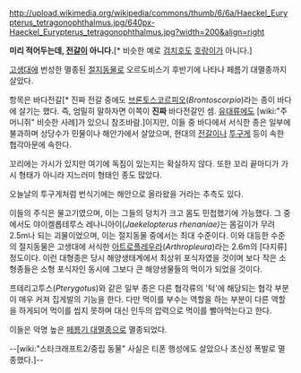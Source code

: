 {{{+1 Eurypterid}}}

http://upload.wikimedia.org/wikipedia/commons/thumb/6/6a/Haeckel_Eurypterus_tetragonophthalmus.jpg/640px-Haeckel_Eurypterus_tetragonophthalmus.jpg?width=200&align=right

'''미리 적어두는데, [[전갈]]이 아니다.'''[* 비슷한 예로 [[검치호]]도 [[호랑이]]가 아니다.]

[[고생대]]에 번성한 멸종된 [[절지동물]]로 오르도비스기 후반기에 나타나 페름기 대멸종까지 살았다.

항목은 바다전갈[* 진짜 전갈 중에도 [[브론토스코르피오]](''Brontoscorpio'')라는 종이 바다에 살기는 했다. 즉, 엄밀히 말하자면 이쪽이 '''진짜''' 바다전갈인 셈. [[유대류]]에도 [wiki:"주머니쥐" 비슷한 사례]가 있으니 참조바람.]이지만, 이들 중 바다에서 서식한 종은 일부에 불과하며 상당수가 민물이나 해안가에서 살았으며, 현대의 [[전갈]]이나 [[투구게]] 등이 속한 협각아문에 속한다.

꼬리에는 가시가 있지만 여기에 독침이 있는지는 확실하지 않다. 또한 꼬리 끝마디가 가시 형태가 아니라 지느러미 형태인 종도 많았다.

오늘날의 투구게처럼 번식기에는 해안으로 올라왔을 거라는 추측도 있다.

이들의 주식은 물고기였으며, 이는 그들의 덩치가 크고 몸도 민첩했기에 가능했다. 그 중에서도 야이켈롭테루스 레나니아이(''Jaekelopterus rhenaniae)''는 몸길이가 무려 2.5m나 되는 괴물이었으며, 이는 절지동물 중에서는 최대 수준이다. 이와 대등한 수준의 절지동물은 고생대에 서식한 [[아트로플레우라]](''Arthropleura'')라는 2.6m의 [다지류] 정도이다. 이런 대형종은 당시 해양생태계에서 최상위 포식자였을 것이며 보다 작은 소형종들은 소형 포식자인 동시에 그보다 큰 해양생물들의 먹이가 되었을 것이다.

프테리고투스(''Pterygotus'')와 같은 일부 종은 다른 협각류의 '턱'에 해당되는 협각 부분이 매우 커져 집게발의 기능을 한다. 다만 먹이를 부수는 역할을 하는 부분이 다른 역할을 하게되어 먹이를 씹지 못하며 대신 인두의 압력으로 먹이를 빨아먹는다고 한다.

이들은 악명 높은 [[페름기 대멸종]]으로 멸종되었다. 

--[wiki:"스타크래프트2/중립 동물" 사실은 티폰 행성에도 살았으나 초신성 폭발로 멸종했다.]--

